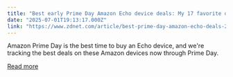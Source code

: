 ```yaml
---
title: "Best early Prime Day Amazon Echo device deals: My 17 favorite deals available now"
date: "2025-07-01T19:13:17.000Z"
link: "https://www.zdnet.com/article/best-prime-day-amazon-echo-deals-2025/"
---
```


Amazon Prime Day is the best time to buy an Echo device, and we're tracking the best deals on these Amazon devices now through Prime Day.

[Read more](https://www.zdnet.com/article/best-prime-day-amazon-echo-deals-2025/)
